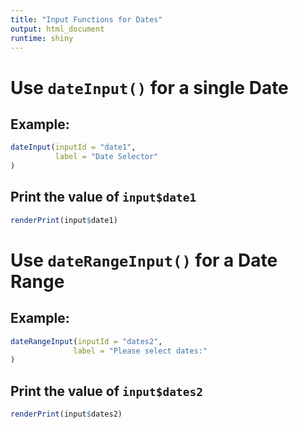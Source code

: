 ```yaml
---
title: "Input Functions for Dates"
output: html_document
runtime: shiny
---
```



# Use `dateInput()` for a single Date

## Example:

```r
dateInput(inputId = "date1",
          label = "Date Selector"
)
```


## Print the value of `input$date1`

```r
renderPrint(input$date1)
```


# Use `dateRangeInput()` for a Date Range

## Example:

```r
dateRangeInput(inputId = "dates2",
              label = "Please select dates:"
)
```


## Print the value of `input$dates2`

```r
renderPrint(input$dates2)
```

